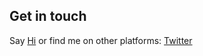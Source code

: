 ## Get in touch

Say [Hi](tn.selahle@gmail.com) or find me on other platforms: [Twitter](https://www.twitter.com/lekoarts_de)

